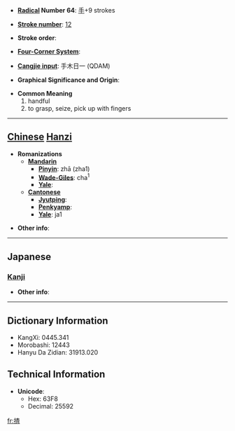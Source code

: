 * '''[[Wiktionary:Chinese radical index| Radical]] Number 64''': [[Wiktionary:Chinese radical index 手|手]]+9 strokes

* '''[[Wiktionary:Chinese total strokes index|Stroke number]]''': [[Wiktionary:Chinese total strokes index 12|12]]

* '''Stroke order''': 

* '''[[Wiktionary:Chinese four corner index|Four-Corner System]]''': 

* '''[[Wiktionary:Chinese Cangjie index|Cangjie input]]''': 手木日一 (QDAM)

* '''Graphical Significance and Origin''': 

* '''Common Meaning'''
*#handful
*# to grasp, seize, pick up with fingers


----

== [[Chinese]] [[Hanzi]] ==

* '''Romanizations'''
** '''[[Mandarin]]'''
*** '''[[Pinyin]]''': zhā (zha1)
*** '''[[Wade-Giles]]''': cha<sup>1</sup>
*** '''[[Yale]]''': 
** '''[[Cantonese]]'''
*** '''[[Jyutping]]''':
*** '''[[Penkyamp]]''': 
*** '''[[Yale]]''': ja1

* '''Other info''': 

----

==Japanese==
===[[Kanji]]===
{{kanji|on readings=[[さ]] (sa)|kun readings=[[つまむ]] (tsumamu)}}

* '''Other info''':  

----

== Dictionary Information ==

* KangXi: 0445.341
* Morobashi: 12443
* Hanyu Da Zidian: 31913.020

== Technical Information ==

* '''Unicode''':
** Hex: 63F8
** Decimal: 25592

[[fr:揸]]